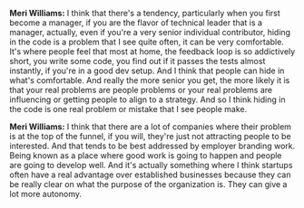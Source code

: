 **Meri Williams:** I think that there's a tendency, particularly when you first
become a manager, if you are the flavor of technical leader that is a manager,
actually, even if you're a very senior individual contributor, hiding in the
code is a problem that I see quite often, it can be very comfortable. It's where
people feel that most at home, the feedback loop is so addictively short, you
write some code, you find out if it passes the tests almost instantly, if you're
in a good dev setup. And I think that people can hide in what's comfortable. And
really the more senior you get, the more likely it is that your real problems
are people problems or your real problems are influencing or getting people to
align to a strategy. And so I think hiding in the code is one real problem or
mistake that I see people make.

**Meri Williams:** I think that there are a lot of companies where their problem
is at the top of the funnel, if you will, they're just not attracting people to
be interested. And that tends to be best addressed by employer branding work.
Being known as a place where good work is going to happen and people are going
to develop well. And it's actually something where I think startups often have a
real advantage over established businesses because they can be really clear on
what the purpose of the organization is. They can give a lot more autonomy.
